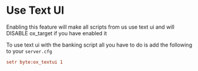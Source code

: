 
# Use Text UI

<Callout type="warning">
Enabling this feature will make all scripts from us use text ui and will DISABLE ox_target if you have enabled it
</Callout>

To use text ui with the banking script all you have to do is add the following to your `server.cfg`

```cfg
setr byte:ox_textui 1
```